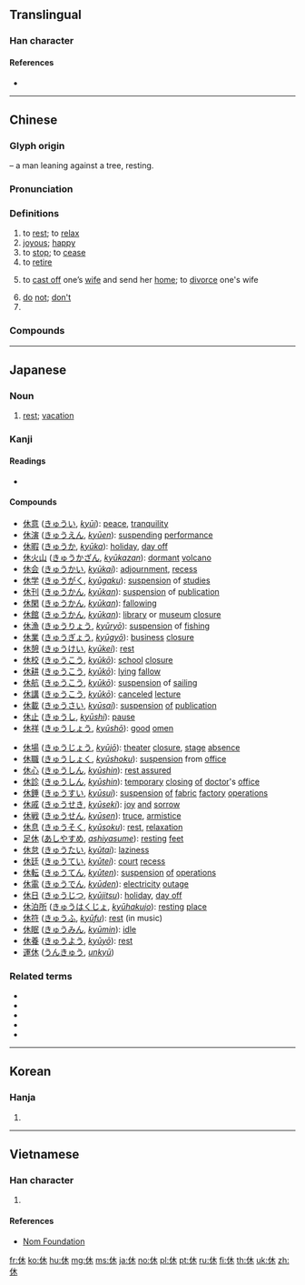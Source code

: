 {{also|体}}
==Translingual==
{{stroke order|strokes=6}}

===Han character===
{{Han char|rn=9|rad=人|as=04|sn=6|four=24290|canj=OD|ids=⿰亻木}}

====References====
* {{Han ref|kx=0096.020|dkj=00440|dj=0203.020|hdz=10117.180|uh=4F11|ud=20241|bh=A5F0|bd=42480}}

----

==Chinese==
{{zh-forms}}

===Glyph origin===
{{Han etym}}
{{Han compound|人|t1=man|木|t2=tree|ls=ic}} – a man leaning against a tree, resting.

===Pronunciation===
{{zh-pron
|m=xiū
|c=jau1
|h=pfs=hiû
|mn=hiu
|mn-t=hiun1/hiu1
|w=
|mc=y
|oc=y
|ma=
|cat=v,a,intj,pn
}}

===Definitions===
{{zh-hanzi}}

# to [[rest]]; to [[relax]]
# [[joyous]]; [[happy]]
# to [[stop]]; to [[cease]]
# to [[retire]]
# {{lb|zh|historical}} to [[cast off]] one’s [[wife]] and send her [[home]]; to [[divorce]] one's wife
# [[do]] [[not]]; [[don't]]
# {{surname|lang=zh}}

===Compounds===
{{zh-der|休息|不休|不眠不休|不肯干休|不能自休|中休|乞休|休休|休假|休克|休兵|休刊|休命|休咎|休士頓市|休妻|休嫌|休學|休屠|休崙湖|休市|休徵|休怪|休息室|休想|休憩|休戚|休戚相關|休戚與共|休戰|休提|休明|休暇|休書|休會|休業|休業式|休歇|休止|休止符|休沐|休火山|休烈|休牛放馬|休牛散馬|休牛歸馬|休眠|休眠期|休眠火山|休管|休耕|休職|休致|休診|休閒|休閒活動|休離|休養|休養生息|何休|便休|公休|刺刺不休|勒休|同休共戚|呶呶不休|善罷干休|善罷甘休|喋喋不休|天休|奪休|官休|干休|意休不休|按甲休兵|旬休|更休|棘棘不休|欲語還休|欲說還休|歸休|無了無休|無疆之休|無盡無休|燠休|甘休|病休|皮日休|萬事皆休|紹休聖緒|絮絮不休|罷休|耶律休哥|至死方休|與國同休|與民休息|解甲休兵|解甲休士|討休|話休絮煩|誓不甘休|貫休|買休|買休賣休|輪休|退休|退休金|長休告|長休飯|雖休勿休|離休|風休冰解}}

----

==Japanese==
{{ja-see-also|休する}}

===Noun===
{{ja-noun|きゅう}}

# [[rest]]; [[vacation]]

===Kanji===
{{ja-kanji|grade=1|rs=人04}}

====Readings====
* {{ja-readings|goon=[[く]] (ku)|kanon=[[きゅう]] (kyū)|kun=[[やすむ]] ([[休む]], yasumu), [[いこう]] (ikou), [[やめる]] (yameru)|nanori=[[やすみ]] (yasumi)}}

====Compounds====
{{top2}}
* [[休意]] ([[きゅうい]], ''[[kyūi]]''): [[peace]], [[tranquility]]
* [[休演]] ([[きゅうえん]], ''[[kyūen]]''): [[suspending]] [[performance]]
* [[休暇]] ([[きゅうか]], ''[[kyūka]]''): [[holiday]], [[day off]]
* [[休火山]] ([[きゅうかざん]], ''[[kyūkazan]]''): [[dormant]] [[volcano]]
* [[休会]] ([[きゅうかい]], ''[[kyūkai]]''): [[adjournment]], [[recess]]
* [[休学]] ([[きゅうがく]], ''[[kyūgaku]]''): [[suspension]] of [[studies]]
* [[休刊]] ([[きゅうかん]], ''[[kyūkan]]''): [[suspension]] of [[publication]]
* [[休閑]] ([[きゅうかん]], ''[[kyūkan]]''): [[fallowing]]
* [[休館]] ([[きゅうかん]], ''[[kyūkan]]''): [[library]] or [[museum]] [[closure]]
* [[休漁]] ([[きゅうりょう]], ''[[kyūryō]]''): [[suspension]] of [[fishing]]
* [[休業]] ([[きゅうぎょう]], ''[[kyūgyō]]''): [[business]] [[closure]]
* [[休憩]] ([[きゅうけい]], ''[[kyūkei]]''): [[rest]]
* [[休校]] ([[きゅうこう]], ''[[kyūkō]]''): [[school]] [[closure]]
* [[休耕]] ([[きゅうこう]], ''[[kyūkō]]''): [[lying]] [[fallow]]
* [[休航]] ([[きゅうこう]], ''[[kyūkō]]''): [[suspension]] of [[sailing]]
* [[休講]] ([[きゅうこう]], ''[[kyūkō]]''): [[canceled]] [[lecture]]
* [[休載]] ([[きゅうさい]], ''[[kyūsai]]''): [[suspension]] [[of]] [[publication]]
* [[休止]] ([[きゅうし]], ''[[kyūshi]]''): [[pause]]
* [[休祥]] ([[きゅうしょう]], ''[[kyūshō]]''): [[good]] [[omen]]
{{mid2}}
* [[休場]] ([[きゅうじょう]], ''[[kyūjō]]''): [[theater]] [[closure]], [[stage]] [[absence]]
* [[休職]] ([[きゅうしょく]], ''[[kyūshoku]]''): [[suspension]] from [[office]]
* [[休心]] ([[きゅうしん]], ''[[kyūshin]]''): [[rest assured]]
* [[休診]] ([[きゅうしん]], ''[[kyūshin]]''): [[temporary]] [[closing]] [[of]] [[doctor]]'s [[office]]
* [[休錘]] ([[きゅうすい]], ''[[kyūsui]]''): [[suspension]] [[of]] [[fabric]] [[factory]] [[operations]]
* [[休戚]] ([[きゅうせき]], ''[[kyūseki]]''): [[joy]] [[and]] [[sorrow]]
* [[休戦]] ([[きゅうせん]], ''[[kyūsen]]''): [[truce]], [[armistice]]
* [[休息]] ([[きゅうそく]], ''[[kyūsoku]]''): [[rest]], [[relaxation]]
* [[足休]] ([[あしやすめ]], ''[[ashiyasume]]''): [[resting]] [[feet]]
* [[休怠]] ([[きゅうたい]], ''[[kyūtai]]''): [[laziness]]
* [[休廷]] ([[きゅうてい]], ''[[kyūtei]]''): [[court]] [[recess]]
* [[休転]] ([[きゅうてん]], ''[[kyūten]]''): [[suspension]] [[of]] [[operations]]
* [[休電]] ([[きゅうでん]], ''[[kyūden]]''): [[electricity]] [[outage]]
* [[休日]] ([[きゅうじつ]], ''[[kyūjitsu]]''): [[holiday]], [[day off]]
* [[休泊所]] ([[きゅうはくじょ]], ''[[kyūhakujo]]''): [[resting]] [[place]]
* [[休符]] ([[きゅうふ]], ''[[kyūfu]]''): [[rest]] (in music)
* [[休眠]] ([[きゅうみん]], ''[[kyūmin]]''): [[idle]]
* [[休養]] ([[きゅうよう]], ''[[kyūyō]]''): [[rest]]
* [[運休]] ([[うんきゅう]], ''[[unkyū]]'')
{{bottom}}

===Related terms===
* {{l|ja|休ませる}}
* {{l|ja|休まる}}
* {{l|ja|休み}}
* {{l|ja|休める}}
* {{l|ja|休らう}}

----

==Korean==

===Hanja===
{{ko-hanja|hangeul=휴|eumhun=쉴|rv=hyu|mr=hyu}}

# {{defn|lang=ko|sort=人04}}

----

==Vietnamese==

===Han character===
{{vi-hantu|[[hưu]], [[hầu]], [[hươu]]|rs=人04}}

# {{defn|lang=vi|sort=人04}}

====References====
* [http://nomfoundation.org/common/nom_details.php?codepoint=4f11 Nom Foundation]

[[fr:休]]
[[ko:休]]
[[hu:休]]
[[mg:休]]
[[ms:休]]
[[ja:休]]
[[no:休]]
[[pl:休]]
[[pt:休]]
[[ru:休]]
[[fi:休]]
[[th:休]]
[[uk:休]]
[[zh:休]]